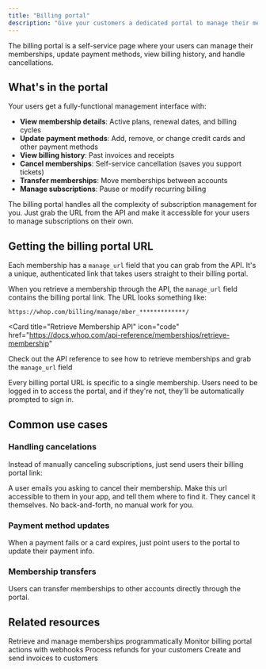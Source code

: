 ```yaml
---
title: "Billing portal"
description: "Give your customers a dedicated portal to manage their memberships and view billing history"
---
```


The billing portal is a self-service page where your users can manage their memberships, update payment methods, view billing history, and handle cancellations.

## What's in the portal

Your users get a fully-functional management interface with:

- **View membership details**: Active plans, renewal dates, and billing cycles
- **Update payment methods**: Add, remove, or change credit cards and other payment methods
- **View billing history**: Past invoices and receipts
- **Cancel memberships**: Self-service cancellation (saves you support tickets)
- **Transfer memberships**: Move memberships between accounts
- **Manage subscriptions**: Pause or modify recurring billing

<Tip>
  The billing portal handles all the complexity of subscription management for
  you. Just grab the URL from the API and make it accessible for your users to
  manage subscriptions on their own.
</Tip>

## Getting the billing portal URL

Each membership has a `manage_url` field that you can grab from the API. It's a unique, authenticated link that takes users straight to their billing portal.

When you retrieve a membership through the API, the `manage_url` field contains the billing portal link. The URL looks something like:

```
https://whop.com/billing/manage/mber_*************/
```

<Card
  title="Retrieve Membership API"
  icon="code"
  href="https://docs.whop.com/api-reference/memberships/retrieve-membership"
>
  Check out the API reference to see how to retrieve memberships and grab the
  `manage_url` field
</Card>

<Info>
  Every billing portal URL is specific to a single membership. Users need to be
  logged in to access the portal, and if they're not, they'll be automatically
  prompted to sign in.
</Info>

## Common use cases

### Handling cancelations

Instead of manually canceling subscriptions, just send users their billing portal link:

<Steps>
  <Step title="User wants to cancel" titleSize="h3">
    A user emails you asking to cancel their membership.
  </Step>
  <Step title="Send the link" titleSize="h3">
    Make this url accessible to them in your app, and tell them where to find
    it.
  </Step>
  <Step title="Done" titleSize="h3">
    They cancel it themselves. No back-and-forth, no manual work for you.
  </Step>
</Steps>

### Payment method updates

When a payment fails or a card expires, just point users to the portal to update their payment info.

### Membership transfers

Users can transfer memberships to other accounts directly through the portal.

## Related resources

<CardGroup cols={2}>
  <Card title="Memberships API" icon="code" href="/api-reference/memberships">
    Retrieve and manage memberships programmatically
  </Card>
  <Card title="Webhooks" icon="webhook" href="/apps/features/webhooks">
    Monitor billing portal actions with webhooks
  </Card>
  <Card title="Refunds" icon="rotate-left" href="/payments/refund-customer">
    Process refunds for your customers
  </Card>
  <Card
    title="Send an invoice"
    icon="file-invoice"
    href="/payments/send-an-invoice"
  >
    Create and send invoices to customers
  </Card>
</CardGroup>
